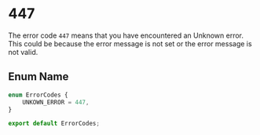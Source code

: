 # 447


The error code `447` means that you have encountered an Unknown error. This could be because the error message is not set or the error message is not valid.

## Enum Name

```ts
enum ErrorCodes {
    UNKOWN_ERROR = 447,
}

export default ErrorCodes;
```